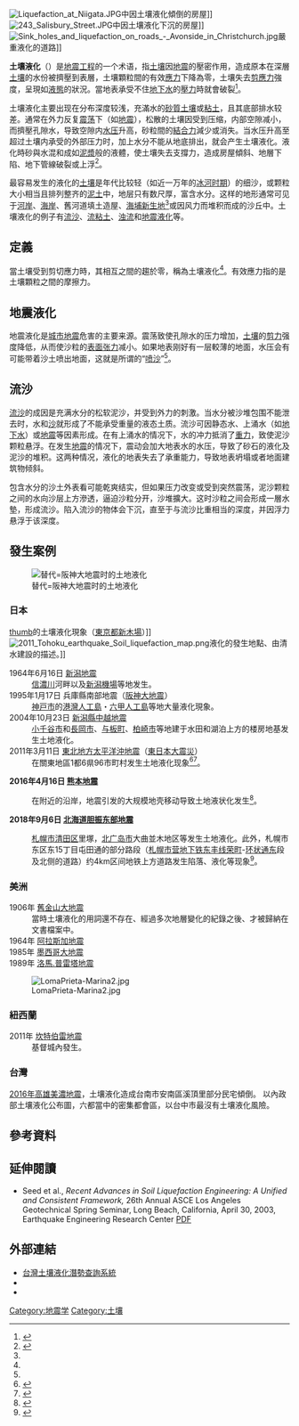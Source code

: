 {{noteTA |G1 = Earthquake}}
[[File:Liquefaction_at_Niigata.JPG|thumb]]中因土壤液化傾倒的房屋]]
[[File:243_Salisbury_Street.JPG|thumb]]中因土壤液化下沉的房屋]]
[[File:Sink_holes_and_liquefaction_on_roads_-_Avonside_in_Christchurch.jpg|thumb]]嚴重液化的道路]]

'''土壤液化'''（{{lang-en|'''Soil liquefaction'''}}）是[[地震工程|地震工程]]的一个术语，指[[土壤|土壤]]因[[地震|地震]]的壓密作用，造成原本在深層[[土壤|土壤]]的水份被擠壓到表層，土壤顆粒間的有效[[應力|應力]]下降為零，土壤失去[[剪應力|剪應力]]強度，呈現如[[液態|液態]]的狀況。當地表承受不住[[地下水|地下水]]的[[壓力|壓力]]時就會破裂<ref>{{Cite web |url=https://tw.news.yahoo.com/cardstack/ff9d94c0-d3ca-11e5-bdb4-d727f833cd5f |title=報告立委！土壤液化不是一指插下去 |access-date=2016-02-15 |archive-date=2016-02-24 |archive-url=https://web.archive.org/web/20160224031825/https://tw.news.yahoo.com/cardstack/ff9d94c0-d3ca-11e5-bdb4-d727f833cd5f }}</ref>。

土壤液化主要出现在分布深度较浅，充滿水的[[砂質土壤|砂質土壤]]或[[粘土|粘土]]，且其底部排水较差。通常在外力反复[[震荡|震荡]]下（如[[地震|地震]]），松散的土壤因受到压缩，内部空隙减小，而擠壓孔隙水，导致空隙内[[水压|水压]]升高，砂粒間的[[結合力|結合力]]減少或消失。当水压升高至超过土壤内承受的外部压力时，加上水分不能从地底排出，就会产生土壤液化。液化時砂與水混和成如[[泥漿|泥漿]]般的液體，使土壤失去支撐力，造成房屋傾斜、地層下陷、地下管線破裂或上浮<ref name=aaaa>{{Cite web |url=http://cgsweb.moeacgs.gov.tw/Result/921/9.%E9%99%B3%E9%8A%98%E9%B4%BB.pdf |title=土壤液化成因、災害與復建- 中央地質調查所 |accessdate=2016-02-16 |archive-date=2016-02-21 |archive-url=https://web.archive.org/web/20160221222847/http://cgsweb.moeacgs.gov.tw/Result/921/9.%E9%99%B3%E9%8A%98%E9%B4%BB.pdf |dead-url=no }}</ref>。

最容易发生的液化的[[土壤|土壤]]是年代比较轻（如近一万年的[[冰河时期|冰河时期]]）的细沙，或颗粒大小相当且排列整齐的[[泥土|泥土]]中，地层只有数尺厚，富含水分。这样的地形通常可见于[[河岸|河岸]]、[[海岸|海岸]]、舊河道填土造屋、[[海埔新生地|海埔新生地]]<ref name=aaaa/>或因风力而堆积而成的沙丘中。土壤液化的例子有[[流沙|流沙]]、[[流粘土|流粘土]]、[[浊流|浊流]]和[[地震液化|地震液化]]等。

==定義==
當土壤受到剪切應力時，其相互之間的{{tsl|en|effective stress|有效應力}}趨於零，稱為土壤液化<ref name=aaaa/>。有效應力指的是土壤顆粒之間的摩擦力。

==地震液化==
地震液化是[[城市|城市]][[地震|地震]]危害的主要来源。震荡致使孔隙水的压力增加，[[土壤|土壤]]的[[剪力|剪力]]强度降低，从而使沙粒的[[表面张力|表面张力]]减小。如果地表刚好有一层較薄的地面，水压会有可能带着沙土喷出地面，这就是所谓的“[[喷沙|喷沙]]”<ref name=aaaa/>。

==流沙==
{{Main|流沙}}
[[流沙|流沙]]的成因是充满水分的松软泥沙，并受到外力的刺激。当水分被沙堆包围不能泄去时，水和[[沙|沙]]就形成了不能承受重量的液态土质。流沙可因静态水、上涌水（如[[地下水|地下水]]）或[[地震|地震]]等因素形成。在有上涌水的情况下，水的冲力抵消了[[重力|重力]]，致使泥沙颗粒悬浮。在发生[[地震|地震]]的情况下，震动会加大地表水的水压，导致了砂石的液化及泥沙的堆积。这两种情况，液化的地表失去了承重能力，导致地表坍塌或者地面建筑物倾斜。

包含水分的沙土外表看可能乾爽结实，但如果压力改变或受到突然震荡，泥沙颗粒之间的水向沙层上方滲透，逼迫沙粒分开，沙堆擴大。这时沙粒之间会形成一層水墊，形成流沙。陷入流沙的物体会下沉，直至于与流沙比重相当的深度，并因浮力悬浮于该深度。

== 發生案例 ==
[[File:Minatojimanakamachi_c184.jpg|替代=阪神大地震时的土地液化]]

=== 日本 ===
[[檔案:Soil-liquefaction_at_Shinkiba_after_2011_Tohoku_Pacific_Ocean_offshore_earthquake.jpg|thumb]]的土壤液化現象（[[東京都|東京都]][[新木場|新木場]]）]]
[[File:2011_Tohoku_earthquake_Soil_liquefaction_map.png|thumb]]液化的發生地點、由清水建設的描述。]]

; 1964年6月16日 [[新潟地震|新潟地震]]
: [[信濃川|信濃川]]河畔以及[[新潟機場|新潟機場]]等地发生。
; 1995年1月17日 兵庫縣南部地震（[[阪神大地震|阪神大地震]]）
: [[神戸市|神戸市]]的[[港灣人工島|港灣人工島]]・[[六甲人工島|六甲人工島]]等地大量液化現象。
; 2004年10月23日 [[新潟縣中越地震|新潟縣中越地震]]
: [[小千谷市|小千谷市]]和[[長岡市|長岡市]]、[[与板町|与板町]]、[[柏崎市|柏崎市]]等地建于水田和湖泊上方的楼房地基发生土地液化。
; 2011年3月11日 [[東北地方太平洋沖地震|東北地方太平洋沖地震]]（[[東日本大震災|東日本大震災]]）
: 在關東地區1都6県96市町村发生土地液化现象<ref>{{Cite web|author =[[国土交通省|国土交通省]] 関東地方整備局 企画部 広域計画課|date =|url =http://www.ktr.mlit.go.jp/bousai/bousai00000061.html|title =在日本東北太平洋地震關東地區的土壤液化現象實際調查結果|work =防災|publisher =国土交通省 関東地方整備局|accessdate =2012-02-05|archive-date =2011-12-27|archive-url =https://web.archive.org/web/20111227153119/http://www.ktr.mlit.go.jp/bousai/bousai00000061.html|dead-url =yes}}</ref><ref>{{Cite web
|author = [[大成建設|大成建設]] 船原英樹
|date = 2012-03-14
|url = http://www.taisin-net.com/solution/taiseis_eye/87lvn70000017zxs.html
|title = 1.過去的地震與液化現象
|work = 防災
|publisher = 耐震性
|accessdate = 2016-02-21
|archive-date = 2021-05-15
|archive-url = https://web.archive.org/web/20210515203546/http://www.taisin-net.com/solution/taiseis_eye/87lvn70000017zxs.html
}}</ref>。

'''2016年4月16日 [[2016年熊本地震|熊本地震]]'''

:在{{Link-jp|阿苏火山口|阿蘇カルデラ}}附近的{{Link-jp|黑川|黒川 (熊本県)}}沿岸，地震引发的大规模地壳移动导致土地液状化发生<ref>{{Cite web|title=平成 28 年熊本地震に関する報告書|url=https://irides.tohoku.ac.jp/media/files/earthquake/eq/2016_kumamoto_eq_report/2016_KumamotoEqReport_1-6_rev.pdf|accessdate=2020-02-23|author=|date=2012年4月|format=PDF|publisher=東北大学 災害科学国際研究所|language=ja|archive-date=2021-11-10|archive-url=https://web.archive.org/web/20211110040914/https://irides.tohoku.ac.jp/media/files/earthquake/eq/2016_kumamoto_eq_report/2016_KumamotoEqReport_1-6_rev.pdf}}</ref>。

'''2018年9月6日 [[2018年北海道地震|北海道胆振东部地震]]'''

:[[札幌市|札幌市]][[清田區|清田区]]里塚，[[北廣島市|北广岛市]]大曲並木地区等发生土地液化。此外，札幌市东区东15丁目屯田通的部分路段（[[札幌市營地下鐵|札幌市营地下铁]][[東豐線|东丰线]][[榮町車站_(札幌市)|荣町]]-[[環狀通東車站|环状通东]]段及北侧的道路）约4km区间地铁上方道路发生陷落、液化等现象<ref>{{Cite book|title=札幌東15丁目屯田通 要の市道　復旧いつに|last=|first=|publisher=北海道新聞|year=2018年9月16日|isbn=|location=|pages=}}</ref>。

=== 美洲 ===
; 1906年 [[舊金山大地震|舊金山大地震]]
: 當時土壤液化的用詞還不存在、經過多次地層變化的紀錄之後、才被歸納在文書檔案中。
; 1964年 [[耶穌受難日地震|阿拉斯加地震]]
; 1985年 [[1985年墨西哥城大地震|墨西哥大地震]]
: 
; 1989年 [[1989年洛馬·普雷塔地震|洛馬.普雷塔地震]]

[[File:LomaPrieta-Marina2.jpg|right]]
: 
=== 紐西蘭 ===
; 2011年 [[2011年基督城地震|坎特伯雷地震]]
: 基督城內發生。

=== 台灣 ===
[[2016年高雄美濃地震|2016年高雄美濃地震]]，土壤液化造成台南市安南區溪頂里部分民宅傾倒。
以內政部土壤液化公布圖，六都當中的密集都會區，以台中市最沒有土壤液化風險。

==參考資料==
{{reflist}}

==延伸閱讀==
{{refbegin}}
*Seed et al., ''Recent Advances in Soil Liquefaction Engineering: A Unified and Consistent Framework,'' 26th Annual ASCE Los Angeles Geotechnical Spring Seminar, Long Beach, California, April 30, 2003, Earthquake Engineering Research Center [http://digitalcommons.calpoly.edu/cgi/viewcontent.cgi?article=1007&context=cenv_fac PDF] {{Wayback|url=http://digitalcommons.calpoly.edu/cgi/viewcontent.cgi?article=1007&context=cenv_fac |date=20220418140629 }}
{{refend}}

==外部連結==
{{commonscat|Soil liquefaction}}
* [https://www.liquid.net.tw/cgs/public/ 台灣土壤液化潛勢查詢系統] {{Wayback|url=https://www.liquid.net.tw/cgs/public/ |date=20210130043038 }}
*{{youtube|9x_kS3Bm6fA|日本311地震時千葉縣幕張地區土壤液化現象}}
*{{youtube|tvYKcCS_J7Y|Liquefaction process}}

{{大地工程}}
{{Earthquake}}
{{Authority control}}
[[Category:地震学|Category:地震学]]
[[Category:土壤|Category:土壤]]